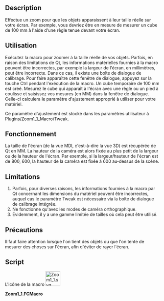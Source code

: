 <languages/>

{{Macro/fr
|Name=Zoom 1:1
|Icon=Zoom1_1.svg
|Description=Zoom 1:1 pour que les objets apparaissent à leur taille réelle sur l'écran.
|Author=TheMarkster
|Version=1.0
|Date=2021-11-9
|FCVersion=Python3+
|Download=[https://wiki.freecadweb.org/File:Zoom1_1.svg Icône de la barre d'outils]
}}

==Description==

Effectue un zoom pour que les objets apparaissent à leur taille réelle sur votre écran. Par exemple, vous devriez être en mesure de mesurer un cube de 100 mm à l'aide d'une règle tenue devant votre écran.

<span id="How_To_Use"></span>
==Utilisation==

Exécutez la macro pour zoomer à la taille réelle de vos objets. Parfois, en raison des limitations de Qt, les informations matérielles fournies à la macro peuvent être incorrectes, par exemple la largeur de l'écran, en millimètres, peut être incorrecte. Dans ce cas, il existe une boîte de dialogue de calibrage. Pour faire apparaître cette fenêtre de dialogue, appuyez sur la touche Ctrl pendant l'exécution de la macro. Un cube temporaire de 100 mm est créé. Mesurez le cube qui apparaît à l'écran avec une règle ou un pied à coulisse et saisissez vos mesures (en MM) dans la fenêtre de dialogue. Celle-ci calculera le paramètre d'ajustement approprié à utiliser pour votre matériel.

Ce paramètre d'ajustement est stocké dans les paramètres utilisateur à Plugins/Zoom1_1_Macro/Tweak.

<span id="How_it_works"></span>
==Fonctionnement==

La taille de l'écran (de la vue MDI, c'est-à-dire la vue 3D) est récupérée de Qt en MM. La hauteur de la caméra est alors fixée au plus petit de la largeur ou de la hauteur de l'écran. Par exemple, si la largeur/hauteur de l'écran est de 800, 600, la hauteur de la caméra est fixée à 600 au-dessus de la scène.

==Limitations==

# Parfois, pour diverses raisons, les informations fournies à la macro par Qt concernant les dimensions du matériel peuvent être incorrectes, auquel cas le paramètre Tweak est nécessaire via la boîte de dialogue de calibrage intégrée.
# Ne fonctionne qu'avec les modes de caméra orthographique.
# Évidemment, il y a une gamme limitée de tailles où cela peut être utilisé.

<span id="Precautions"></span>
==Précautions==

Il faut faire attention lorsque l'on tient des objets ou que l'on tente de mesurer des choses sur l'écran, afin d'éviter de rayer l'écran.

==Script==

L'icône de la macro
[[File:Zoom1_1.svg|48px]]

'''Zoom1_1.FCMacro'''

{{MacroCode|code=
# -*- coding: utf-8 -*-
#Zoom 1:1 macro
#2021, by <TheMarkster>, based on work of kisolre
#Attempts to zoom 3D view such that objects on the screen
#appear to be their actual size
#For example, a 100mm cube should measure 100mm on your screen
#This relies on information provided by Qt about the underlying
#hardware, which Qt admits is not always reliable
#Thus we have a Tweak parameter to workaround such cases.
#Press Ctrl key while executing the macro to bring up the
#calibration dialog and set the tweak for your hardware.


import FreeCAD, FreeCADGui
from PySide import QtGui, QtCore

__version__ = "1.0"

def zoomActual(tweak=1.0):
    gv = av.graphicsView()
    height = gv.heightMM()
    width = gv.widthMM()
    node = av.getCameraNode()
    node.height.setValue(tweak*min(width,height))

doc = FreeCAD.ActiveDocument
if not doc:
    doc = FreeCAD.newDocument()
    FreeCAD.Console.PrintMessage("No document, creating one.\n")
av = FreeCADGui.activeView()
pg = FreeCAD.ParamGet("User parameter:Plugins/Zoom1_1_Macro")
tweak = pg.GetFloat("Tweak",1.0)
if hasattr(av,"graphicsView") and hasattr(av.getCameraNode(),"height"):
    zoomActual(tweak)
    modifiers = QtGui.QApplication.keyboardModifiers()
    if modifiers == QtCore.Qt.ControlModifier:
        visible = [obj for obj in doc.Objects if hasattr(obj,"ViewObject") and obj.ViewObject.Visibility == True]
        for obj in doc.Objects:
            if hasattr(obj,"ViewObject"):
                obj.ViewObject.Visibility = False
        cube = doc.addObject("Part::Box","TemporaryCalibrationCube")
        cube.Length = cube.Height = cube.Width = 100
        cube.ViewObject.DisplayMode = "Shaded"
        av.viewFront()
        doc.recompute()
        zoomActual(1.0)
        text = "\
Calibration dialog\n\
\n\
A temporary 100x100x100 mm cube has been created for this\n\
calibration. Measure this cube and enter your measurements.\n\
A tweak value will be calculated based on what you enter and \n\
will be stored in user parameters / Plugins / Zoom1_1_Macro\n\
\n\
You can move this dialog if necessary, but be sure not to zoom\n\
in or out before measuring the cube. If the cube does not fit\n\
cancel this dialog, resize the 3D view, and try again.\n\
\n\
Enter measured Cube Width or Height (in MM):\n"
        win = FreeCADGui.getMainWindow()
        title = "Zoom1_1 macro v"+__version__
        dlg = QtGui.QInputDialog()
        usertweak,ok = dlg.getDouble(win,title,text,100.0)
        doc.removeObject(cube.Name)
        for obj in visible:
            obj.ViewObject.Visibility = True
        if not ok:
            FreeCAD.Console.PrintMessage("Canceled, keeping current tweak value\n")
        else:
            tweak = usertweak/100.0
            pg.SetFloat("Tweak", tweak)
            zoomActual(tweak)
    FreeCAD.Console.PrintMessage("Zoom 1:1 macro -- Ctrl + execute to calibrate, if necessary\n")
    FreeCAD.Console.PrintMessage("Tweak = "+str(tweak)+"\n")
elif not hasattr(av.getCameraNode(),"height"):
    FreeCAD.Console.PrintError("Error: Only orthographic camera types are supported.\n")
else:
    FreeCAD.Console.PrintError("Error acquiring QGraphicsView. You might need to update your version of FreeCAD.\n")
}}